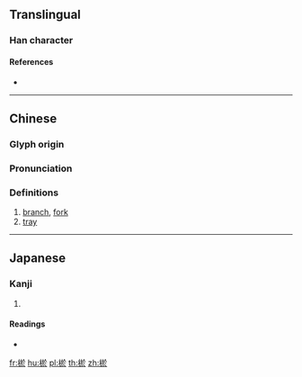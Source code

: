 ==Translingual==

===Han character===
{{Han char|rn=75|rad=木|as=08|sn=12|four=48933|canj=DYSY|ids=⿰木於}}

====References====
* {{Han ref|kx=0533.060|dkj=14945|dj=0921.060|hdz=21237.030|uh=68DC|ud=26844|bh=D9AD|bd=55725}}

----

==Chinese==
{{zh-forms}}

===Glyph origin===
{{Han etym}}

===Pronunciation===
{{zh-pron
|m=yù
|c=jyu3
|mc=y
|oc=y
|ma=
|cat=n
}}

===Definitions===
{{zh-hanzi}}

# [[branch]], [[fork]]
# [[tray]]

----

==Japanese==

===Kanji===
{{ja-kanji|grade=|rs=木08}}

# {{defn|lang=ja|sort=木08}}

====Readings====
* {{ja-readings|on=[[よ]] (yo), [[お]] (o)|kun=[[だい]] (dai)}}

[[fr:棜]]
[[hu:棜]]
[[pl:棜]]
[[th:棜]]
[[zh:棜]]